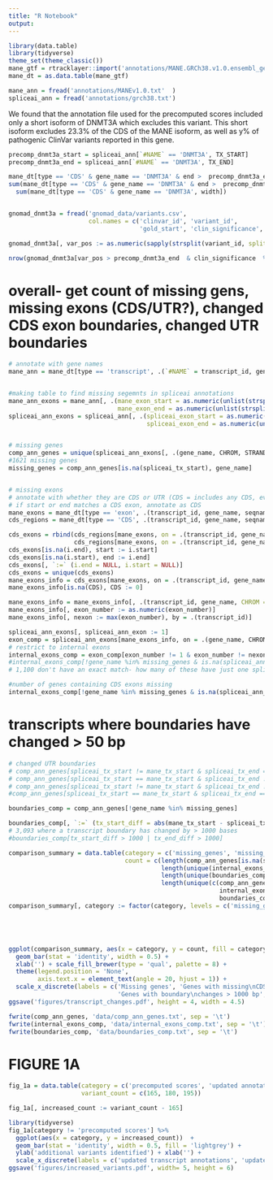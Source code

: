 ```yaml
---
title: "R Notebook"
output: 
---
```


```r
library(data.table)
library(tidyverse)
theme_set(theme_classic())
mane_gtf = rtracklayer::import('annotations/MANE.GRCh38.v1.0.ensembl_genomic.gff.gz')
mane_dt = as.data.table(mane_gtf)

mane_ann = fread('annotations/MANEv1.0.txt'  )
spliceai_ann = fread('annotations/grch38.txt')
```


We found that the annotation file used for the precomputed scores included only a short isoform of DNMT3A which excludes this variant. This short isoform excludes 23.3% of the CDS of the MANE isoform, as well as y% of pathogenic ClinVar variants reported in this gene.

```r
precomp_dnmt3a_start = spliceai_ann[`#NAME` == 'DNMT3A', TX_START]
precomp_dnmt3a_end = spliceai_ann[`#NAME` == 'DNMT3A', TX_END]

mane_dt[type == 'CDS' & gene_name == 'DNMT3A' & end >  precomp_dnmt3a_end]
sum(mane_dt[type == 'CDS' & gene_name == 'DNMT3A' & end >  precomp_dnmt3a_end, width]) / 
  sum(mane_dt[type == 'CDS' & gene_name == 'DNMT3A', width])


gnomad_dnmt3a = fread('gnomad_data/variants.csv', 
                      col.names = c('clinvar_id', 'variant_id', 
                                    'gold_start', 'clin_significance', 'review_status'))

gnomad_dnmt3a[, var_pos := as.numeric(sapply(strsplit(variant_id, split = '-', fixed = TRUE), '[[', 2))]

nrow(gnomad_dnmt3a[var_pos > precomp_dnmt3a_end  & clin_significance  %in% c("Likely pathogenic", "Pathogenic/Likely pathogenic", "Pathogenic")]) / nrow(gnomad_dnmt3a[ clin_significance  %in% c("Likely pathogenic", "Pathogenic/Likely pathogenic", "Pathogenic")])

```

# overall- get count of missing gens, missing exons (CDS/UTR?), changed CDS exon boundaries, changed UTR boundaries


```r
# annotate with gene names
mane_ann = mane_dt[type == 'transcript', .(`#NAME` = transcript_id, gene_name)][mane_ann, on = .(`#NAME`)]


#making table to find missing segemnts in spliceai annotations
mane_ann_exons = mane_ann[, .(mane_exon_start = as.numeric(unlist(strsplit(EXON_START, split = ','))),
                              mane_exon_end = as.numeric(unlist(strsplit(EXON_END, split = ',')))), by = .(transcript_id = `#NAME`, gene_name, CHROM = gsub('chr', '', CHROM), STRAND, mane_tx_start = TX_START, mane_tx_end = TX_END)]
spliceai_ann_exons = spliceai_ann[, .(spliceai_exon_start = as.numeric(unlist(strsplit(EXON_START, split = ','))),
                                      spliceai_exon_end = as.numeric(unlist(strsplit(EXON_END, split = ',')))), by = .(gene_name = `#NAME`, CHROM, STRAND, spliceai_tx_start = TX_START, spliceai_tx_end = TX_END)]


# missing genes
comp_ann_genes = unique(spliceai_ann_exons[, .(gene_name, CHROM, STRAND, spliceai_tx_start, spliceai_tx_end)])[unique(mane_ann_exons[, .(gene_name, CHROM, STRAND, mane_tx_start, mane_tx_end)]), on = .(gene_name, CHROM, STRAND)]
#1621 missing genes
missing_genes = comp_ann_genes[is.na(spliceai_tx_start), gene_name]


# missing exons
# annotate with whether they are CDS or UTR (CDS = includes any CDS, even it it's mixed and contains start/stop codon)
# if start or end matches a CDS exon, annotate as CDS
mane_exons = mane_dt[type == 'exon', .(transcript_id, gene_name, seqnames, strand, start, end, exon_number)]
cds_regions = mane_dt[type == 'CDS', .(transcript_id, gene_name, seqnames, strand, start, end, CDS = 1)]

cds_exons = rbind(cds_regions[mane_exons, on = .(transcript_id, gene_name, seqnames, strand, start)][CDS == 1],
                  cds_regions[mane_exons, on = .(transcript_id, gene_name, seqnames, strand, end)][CDS == 1], fill= TRUE)
cds_exons[is.na(i.end), start := i.start]
cds_exons[is.na(i.start), end := i.end]
cds_exons[, `:=` (i.end = NULL, i.start = NULL)]
cds_exons = unique(cds_exons)
mane_exons_info = cds_exons[mane_exons, on = .(transcript_id, gene_name, seqnames, strand, start, end)]
mane_exons_info[is.na(CDS), CDS := 0]

mane_exons_info = mane_exons_info[, .(transcript_id, gene_name, CHROM = gsub('chr', '', seqnames), STRAND = strand, mane_exon_start = start - 1, mane_exon_end= end, CDS, exon_number)]
mane_exons_info[, exon_number := as.numeric(exon_number)]
mane_exons_info[, nexon := max(exon_number), by = .(transcript_id)]
```



```r
spliceai_ann_exons[, spliceai_ann_exon := 1]
exon_comp = spliceai_ann_exons[mane_exons_info, on = .(gene_name, CHROM, STRAND, spliceai_exon_start = mane_exon_start, spliceai_exon_end = mane_exon_end)]
# restrict to internal exons
internal_exons_comp = exon_comp[exon_number != 1 & exon_number != nexon]
#internal_exons_comp[!gene_name %in% missing_genes & is.na(spliceai_ann_exon)]
# 1,100 don't have an exact match- how many of these have just one splice-junction changed?

#number of genes containing CDS exons missing
internal_exons_comp[!gene_name %in% missing_genes & is.na(spliceai_ann_exon) & gene_name == 'MYRF' ]
```


# transcripts where boundaries have changed > 50 bp

```r
# changed UTR boundaries
# comp_ann_genes[spliceai_tx_start != mane_tx_start & spliceai_tx_end == mane_tx_end]
# comp_ann_genes[spliceai_tx_start == mane_tx_start & spliceai_tx_end != mane_tx_end]
# comp_ann_genes[spliceai_tx_start != mane_tx_start & spliceai_tx_end != mane_tx_end]
#comp_ann_genes[spliceai_tx_start == mane_tx_start & spliceai_tx_end == mane_tx_end]

boundaries_comp = comp_ann_genes[!gene_name %in% missing_genes]

boundaries_comp[, `:=` (tx_start_diff = abs(mane_tx_start - spliceai_tx_start), tx_end_diff = abs(mane_tx_end - spliceai_tx_end))]
# 3,093 where a transcript boundary has changed by > 1000 bases
#boundaries_comp[tx_start_diff > 1000 | tx_end_diff > 1000]
```

```r
comparison_summary = data.table(category = c('missing_genes', 'missing_CDS_exons', 'boundary_changes', 'total_genes'),
                                count = c(length(comp_ann_genes[is.na(spliceai_tx_start), gene_name]), 
                                          length(unique(internal_exons_comp[!gene_name %in% missing_genes & is.na(spliceai_ann_exon), gene_name])),
                                          length(unique(boundaries_comp[tx_start_diff > 1000 | tx_end_diff > 1000, gene_name])),
                                          length(unique(c(comp_ann_genes[is.na(spliceai_tx_start), gene_name], 
                                                          internal_exons_comp[!gene_name %in% missing_genes & is.na(spliceai_ann_exon), gene_name],
                                                          boundaries_comp[tx_start_diff > 1000 | tx_end_diff > 1000, gene_name])))))
comparison_summary[, category := factor(category, levels = c('missing_genes', 'missing_CDS_exons', 'boundary_changes', 'total_genes'))]





ggplot(comparison_summary, aes(x = category, y = count, fill = category)) + 
  geom_bar(stat = 'identity', width = 0.5) + 
  xlab('') + scale_fill_brewer(type = 'qual', palette = 8) + 
  theme(legend.position = 'None', 
        axis.text.x = element_text(angle = 20, hjust = 1)) +
  scale_x_discrete(labels = c('Missing genes', 'Genes with missing\nCDS exons', 
                              'Genes with boundary\nchanges > 1000 bp', 'Total genes affected'))
ggsave('figures/transcript_changes.pdf', height = 4, width = 4.5)
```

```r
fwrite(comp_ann_genes, 'data/comp_ann_genes.txt', sep = '\t')
fwrite(internal_exons_comp, 'data/internal_exons_comp.txt', sep = '\t')
fwrite(boundaries_comp, 'data/boundaries_comp.txt', sep = '\t')

```



# FIGURE 1A

```r
fig_1a = data.table(category = c('precomputed scores', 'updated annotations', 'updated annotations + distance'),
                    variant_count = c(165, 180, 195))

fig_1a[, increased_count := variant_count - 165]

library(tidyverse)
fig_1a[category != 'precomputed scores'] %>%
  ggplot(aes(x = category, y = increased_count))  + 
  geom_bar(stat = 'identity', width = 0.5, fill = 'lightgrey') + 
  ylab('additional variants identified') + xlab('') +
  scale_x_discrete(labels = c('updated transcript annotations', 'updated transcript annotations + \nincreased distance'))
ggsave('figures/increased_variants.pdf', width= 5, height = 6)
```

























